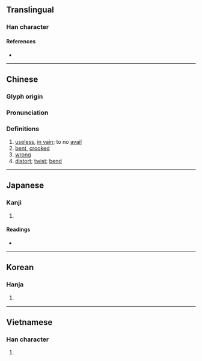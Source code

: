 {{character info/new}}
==Translingual==

===Han character===
{{Han char|rn=75|rad=木|as=04|sn=8|four=41914|canj=DMG|ids=⿰木王}}

====References====
* {{Han ref|kx=0514.280|dkj=14530|dj=0902.110|hdz=21163.070|uh=6789|ud=26505|bh=AA50|bd=43600}}

----

==Chinese==
{{zh-forms}}

===Glyph origin===
{{Han etym}}

===Pronunciation===
{{zh-pron
|m=wǎng
|c=wong2
|mc=y
|oc=y
|ma=
|cat=a
}}

===Definitions===
{{zh-hanzi}}

# [[useless]], [[in vain]]; to no [[avail]]
# [[bent]], [[crooked]]
# [[wrong]]
# [[distort]]; [[twist]]; [[bend]]

----

==Japanese==

===Kanji===
{{ja-kanji|grade=|rs=木04}}

# {{defn|lang=ja|sort=木04}}

====Readings====
* {{ja-readings|on=[[おう]] (ō)|kun=[[まがる]] (magaru), [[まげる]] (mageru), [[まげて]] (magete)}}

----

==Korean==

===Hanja===
{{ko-hanja|hangeul=왕|eumhun=|rv=wang|mr=wang|y=wang}}

# {{defn|lang=ko|sort=木04}}

----

==Vietnamese==

===Han character===
{{vi-readings|rs=木04|hanviet=uổng}}

# {{defn|lang=vi|sort=木04}}